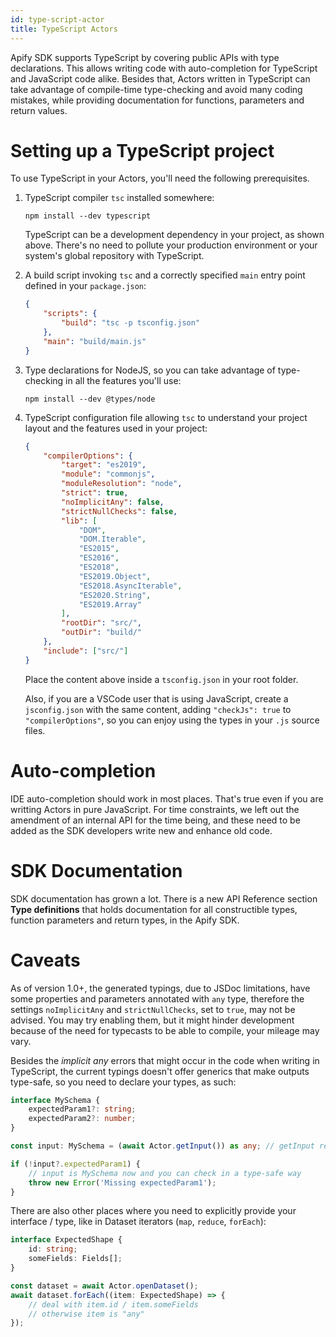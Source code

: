 ```yaml
---
id: type-script-actor
title: TypeScript Actors
---
```



Apify SDK supports TypeScript by covering public APIs with type declarations. This
allows writing code with auto-completion for TypeScript and JavaScript code alike.
Besides that, Actors written in TypeScript can take advantage of compile-time
type-checking and avoid many coding mistakes, while providing documentation for
functions, parameters and return values.

# Setting up a TypeScript project

To use TypeScript in your Actors, you'll need the following prerequisites.

1. TypeScript compiler `tsc` installed somewhere:

    ```shell script
    npm install --dev typescript
    ```

    TypeScript can be a development dependency in your project, as shown above. There's no
    need to pollute your production environment or your system's global repository
    with TypeScript.

2. A build script invoking `tsc` and a correctly specified `main` entry point defined
   in your `package.json`:

    ```json
    {
        "scripts": {
            "build": "tsc -p tsconfig.json"
        },
        "main": "build/main.js"
    }
    ```

3. Type declarations for NodeJS, so you can take advantage of type-checking in all the features you'll use:

    ```shell script
    npm install --dev @types/node
    ```

4. TypeScript configuration file allowing `tsc` to understand your project layout and
   the features used in your project:

    ```json
    {
        "compilerOptions": {
            "target": "es2019",
            "module": "commonjs",
            "moduleResolution": "node",
            "strict": true,
            "noImplicitAny": false,
            "strictNullChecks": false,
            "lib": [
                "DOM",
                "DOM.Iterable",
                "ES2015",
                "ES2016",
                "ES2018",
                "ES2019.Object",
                "ES2018.AsyncIterable",
                "ES2020.String",
                "ES2019.Array"
            ],
            "rootDir": "src/",
            "outDir": "build/"
        },
        "include": ["src/"]
    }
    ```

    Place the content above inside a `tsconfig.json` in your root folder.

    Also, if you are a VSCode user that is using JavaScript, create a `jsconfig.json` with the same content, adding `"checkJs": true` to `"compilerOptions"`, so you can enjoy using the types in your `.js` source files.

# Auto-completion

IDE auto-completion should work in most places. That's true even if you are writting
Actors in pure JavaScript. For time constraints, we left out the amendment of an
internal API for the time being, and these need to be added as the SDK developers write
new and enhance old code.

# SDK Documentation

SDK documentation has grown a lot. There is a new API Reference section **Type definitions**
that holds documentation for all constructible types, function parameters and
return types, in the Apify SDK.

# Caveats

As of version 1.0+, the generated typings, due to JSDoc limitations, have some properties
and parameters annotated with `any` type, therefore the settings `noImplicitAny` and `strictNullChecks`, set to `true`, may not be advised. You may try enabling them, but it might hinder development because of the need for typecasts to be able to compile, your mileage may vary.

Besides the _implicit any_ errors that might occur in the code when writing in TypeScript, the
current typings doesn't offer generics that make outputs type-safe, so you need to declare your
types, as such:

```typescript
interface MySchema {
    expectedParam1?: string;
    expectedParam2?: number;
}

const input: MySchema = (await Actor.getInput()) as any; // getInput returns Promise<Object<string, *>|string|Buffer|null> here

if (!input?.expectedParam1) {
    // input is MySchema now and you can check in a type-safe way
    throw new Error('Missing expectedParam1');
}
```

There are also other places where you need to explicitly provide your interface / type, like in Dataset iterators (`map`, `reduce`, `forEach`):

```typescript
interface ExpectedShape {
    id: string;
    someFields: Fields[];
}

const dataset = await Actor.openDataset();
await dataset.forEach((item: ExpectedShape) => {
    // deal with item.id / item.someFields
    // otherwise item is "any"
});
```
